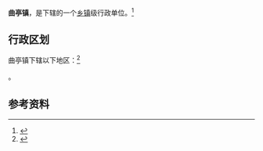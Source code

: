 {{中国乡级行政区|14/10/24/102/000}}

'''曲亭镇'''，是{{PRC admin/fullname|14/10/24/102/000|3}}下辖的一个[[乡镇|乡镇]]级行政单位。<ref>{{PRC admin/ref sgc|{{PRC admin/parent|14/10/24/102/000}}}}</ref>

== 行政区划 ==

曲亭镇下辖以下地区：<ref>{{PRC admin/ref sgc|14/10/24/102/000}}</ref>

{{PRC admin/children|14/10/24/102/000}}。

== 参考资料 ==

{{reflist}}

{{行政区划小作品}}
{{PRC admin/navcat|14/10/24/102/000}}